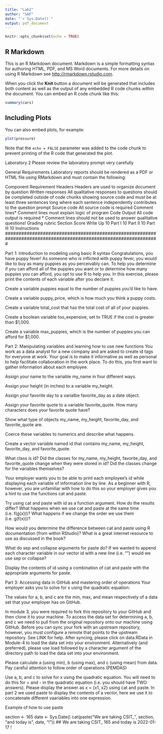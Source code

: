 ```yaml
---
title: "Lab2"
author: "SAF"
date: "`r Sys.Date()`"
output: pdf_document
---
```


```r
knitr::opts_chunk$set(echo = TRUE)
```

## R Markdown

This is an R Markdown document. Markdown is a simple formatting syntax for authoring HTML, PDF, and MS Word documents. For more details on using R Markdown see <http://rmarkdown.rstudio.com>.

When you click the **Knit** button a document will be generated that includes both content as well as the output of any embedded R code chunks within the document. You can embed an R code chunk like this:

```r
summary(cars)
```

## Including Plots

You can also embed plots, for example:

```r
plot(pressure)
```

Note that the `echo = FALSE` parameter was added to the code chunk to prevent printing of the R code that generated the plot.










#################################################################################################################
Laboratory 2
Please review the laboratory prompt very carefully

General Requirements
Laboratory reports should be rendered as a PDF or HTML file using RMarkdown and must contain the following:

Component	Requirement
Headers	Headers are used to organize document by question
Written responses	All qualitative responses to questions should be completed outside of code chunks showing source code and must be at least three sentences long where each sentence independently contributes to the question prompt
Source code	All source code is required
Comment lines*	Comment lines must explain logic of program
Code Output	All code output is required
* Comment lines should not be used to answer qualitative questions!
Grading rubric
Section	Score
Write Up	10
Part I	10
Part II	10
Part III	10
Instructions
#################################################################################################################

Part 1: Introduction to modeling using basic R syntax
Congratulations, you have puppy fever! As someone who is inflicted with puppy fever, you would like to buy as many puppies as you perceivably can. To help you determine if you can afford all of the puppies you want or to determine how many puppies you can afford, you opt to use R to help you. In this exercise, please print the contents of each variable after you declare it.

Create a variable puppies equal to the number of puppies you’d like to have.

Create a variable puppy_price, which is how much you think a puppy costs.

Create a variable total_cost that has the total cost of all of your puppies.

Create a boolean variable too_expensive, set to TRUE if the cost is greater than $1,000.

Create a variable max_puppies, which is the number of puppies you can afford for $1,000.

#################################################################################################################
Part 2: Manipulating variables and learning how to use new functions
You work as a data analyst for a new company and are asked to create id tags for everyone at work. Your goal is to make it informative as well as personal to help facilitate collaboration in the work place. To do this, you first want to gather information about each employee.

Assign your name to the variable my_name in four different ways.

Assign your height (in inches) to a variable my_height.

Assign your favorite day to a varialbe favorite_day as a date object.

Assign your favorite quote to a variable favorite_quote. How many characters does your favorite quote have?

Show what type of objects my_name, my_height, favorite_day, and favorite_quote are.

Coerce these variables to numerics and describe what happens.

Create a vector variable named id that contains my_name, my_height, favorite_day, and favorite_quote.

What class is id? Did the classes for my_name, my_height, favorite_day, and favorite_quote change when they were stored in id? Did the classes change for the variables themselves?


Your employer wants you to be able to print each employee’s id while displaying each variable of information line by line. As a beginner with R, however, you are unfamiliar with how to do this so your employer gives you a hint to use the functions cat and paste.

Try using cat and paste with id as a function argument. How do the results differ? What happens when we use cat and paste at the same time (i.e. f(g(x)))? What happens if we change the order we use them (i.e. g(f(x)))?

How would you determine the difference between cat and paste using R documentation (from within RStudio)? What is a great internet resource to use as discussed in the book?

What do sep and collapse arguments for paste do? If we wanted to append each character variable in our vector id with a new line (i.e. "\n") would we use sep or collapse?

Display the contents of id using a combination of cat and paste with the appropriate arguments for paste.

#################################################################################################################

Part 3: Accessing data in GitHub and mastering order of operations
Your employer asks you to solve for x using the quadratic equation:



The values for a, b, and c are the min, max, and mean respectively of a data set that your employer has on GitHub.

In module 3, you were required to fork this repository to your GitHub and then clone it to your machine. To access the data set for determining a, b, and c we need to pull from the original repository onto our machine using GitHub. Before you can sync your fork with an upstream repository, however, you must configure a remote that points to the upstream repository. See LINK for help. After syncing, please click on data.RData in Module-4 to load the data set into your environment. Alternatively (and preferred), please use load followed by a character argument of the directory path to load the data set into your environment.

Please calculate a (using min), b (using max), and c (using mean) from data. Pay careful attention to follow order of operations (PEMDAS)

Use a, b, and c to solve for x using the quadratic equation. You will need to do this for + and - in the quadratic equation (i.e. you should have TWO answers). Please display the answer as x = {x1, x2} using cat and paste. In part 2 we used paste to display the contents of a vector, here we use it to concatenate different vaariables into one expression.

Example of how to use paste

section <- 165
date <- Sys.Date()
cat(paste("We are taking CSIT_", section, "and today is", date, "!\n"))
## We are taking CSIT_ 165 and today is 2022-01-17 !







